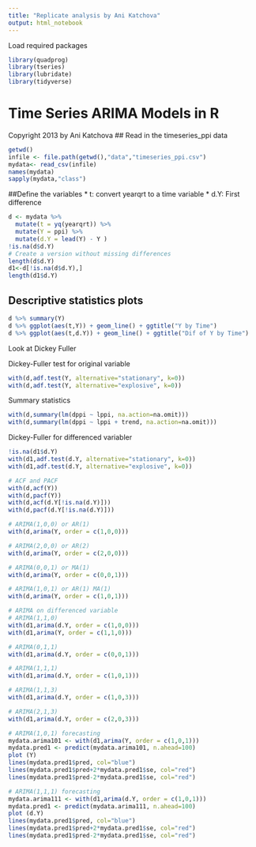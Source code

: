 ```yaml
---
title: "Replicate analysis by Ani Katchova"
output: html_notebook
---
```


Load required packages
```r
library(quadprog)
library(tseries)
library(lubridate)
library(tidyverse)
```

# Time Series ARIMA Models in R
Copyright 2013 by Ani Katchova
## Read in the timeseries_ppi data
```r
getwd()
infile <- file.path(getwd(),"data","timeseries_ppi.csv")
mydata<- read_csv(infile)
names(mydata)
sapply(mydata,"class")
```
##Define the variables 
* t: convert yearqrt to a time variable
* d.Y: First difference
```r
d <- mydata %>%
  mutate(t = yq(yearqrt)) %>%
  mutate(Y = ppi) %>%
  mutate(d.Y = lead(Y) - Y )
!is.na(d$d.Y)
# Create a version without missing differences
length(d$d.Y)
d1<-d[!is.na(d$d.Y),]
length(d1$d.Y)
```

## Descriptive statistics plots
```r
d %>% summary(Y)
d %>% ggplot(aes(t,Y)) + geom_line() + ggtitle("Y by Time")
d %>% ggplot(aes(t,d.Y)) + geom_line() + ggtitle("Dif of Y by Time")

```
Look at Dickey Fuller


Dickey-Fuller test for original variable
```r
with(d,adf.test(Y, alternative="stationary", k=0))
with(d,adf.test(Y, alternative="explosive", k=0))
```
Summary statistics
```r
with(d,summary(lm(dppi ~ lppi, na.action=na.omit)))
with(d,summary(lm(dppi ~ lppi + trend, na.action=na.omit)))
```

Dickey-Fuller for differenced variabler
```r
!is.na(d1$d.Y)
with(d1,adf.test(d.Y, alternative="stationary", k=0))
with(d1,adf.test(d.Y, alternative="explosive", k=0))

```




```r
# ACF and PACF
with(d,acf(Y))
with(d,pacf(Y))
with(d,acf(d.Y[!is.na(d.Y)]))
with(d,pacf(d.Y[!is.na(d.Y)]))
```
```r
# ARIMA(1,0,0) or AR(1)
with(d,arima(Y, order = c(1,0,0)))
```

```r
# ARIMA(2,0,0) or AR(2)
with(d,arima(Y, order = c(2,0,0)))
```


```r
# ARIMA(0,0,1) or MA(1)
with(d,arima(Y, order = c(0,0,1)))
```
```r
# ARIMA(1,0,1) or AR(1) MA(1)
with(d,arima(Y, order = c(1,0,1)))
```


```r
# ARIMA on differenced variable
# ARIMA(1,1,0)
with(d1,arima(d.Y, order = c(1,0,0)))
with(d1,arima(Y, order = c(1,1,0)))
```

```r
# ARIMA(0,1,1)
with(d1,arima(d.Y, order = c(0,0,1)))
```

```r
# ARIMA(1,1,1)
with(d1,arima(d.Y, order = c(1,0,1)))
```

```r
# ARIMA(1,1,3)
with(d1,arima(d.Y, order = c(1,0,3)))
```

```r
# ARIMA(2,1,3)
with(d1,arima(d.Y, order = c(2,0,3)))
```

```r
# ARIMA(1,0,1) forecasting
mydata.arima101 <- with(d1,arima(Y, order = c(1,0,1)))
mydata.pred1 <- predict(mydata.arima101, n.ahead=100)
plot (Y)
lines(mydata.pred1$pred, col="blue")
lines(mydata.pred1$pred+2*mydata.pred1$se, col="red")
lines(mydata.pred1$pred-2*mydata.pred1$se, col="red")
```

```r
# ARIMA(1,1,1) forecasting
mydata.arima111 <- with(d1,arima(d.Y, order = c(1,0,1)))
mydata.pred1 <- predict(mydata.arima111, n.ahead=100)
plot (d.Y)
lines(mydata.pred1$pred, col="blue")
lines(mydata.pred1$pred+2*mydata.pred1$se, col="red")
lines(mydata.pred1$pred-2*mydata.pred1$se, col="red")
```



